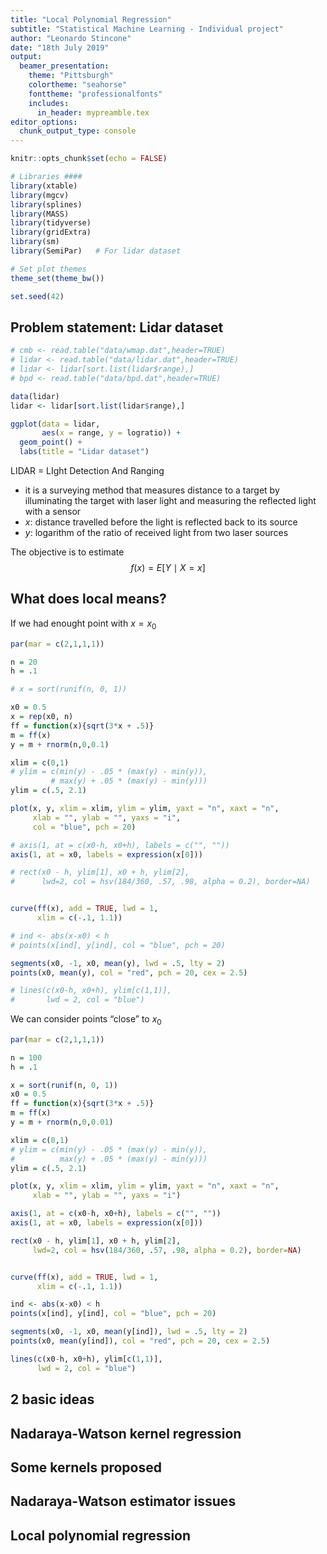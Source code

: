 ```yaml
---
title: "Local Polynomial Regression"
subtitle: "Statistical Machine Learning - Individual project"
author: "Leonardo Stincone"
date: "18th July 2019"
output:
  beamer_presentation:
    theme: "Pittsburgh"
    colortheme: "seahorse"
    fonttheme: "professionalfonts"
    includes:
      in_header: mypreamble.tex
editor_options: 
  chunk_output_type: console
---
```



```r
knitr::opts_chunk$set(echo = FALSE)
```

```r
# Libraries ####
library(xtable)
library(mgcv)
library(splines)
library(MASS)
library(tidyverse)
library(gridExtra)
library(sm)
library(SemiPar)   # For lidar dataset

# Set plot themes
theme_set(theme_bw())

set.seed(42)
```


## Problem statement: Lidar dataset

```r
# cmb <- read.table("data/wmap.dat",header=TRUE)
# lidar <- read.table("data/lidar.dat",header=TRUE)
# lidar <- lidar[sort.list(lidar$range),]
# bpd <- read.table("data/bpd.dat",header=TRUE)

data(lidar)
lidar <- lidar[sort.list(lidar$range),]
```


\begincols
\begincol{.42\textwidth}
```r
ggplot(data = lidar,
       aes(x = range, y = logratio)) +
  geom_point() +
  labs(title = "Lidar dataset")
```
\endcol
\begincol{.58\textwidth}

LIDAR = LIght Detection And Ranging

* it is a surveying method that measures distance to a target by illuminating the target with laser light and measuring the reflected light with a sensor
* $x$: distance travelled before the light is reflected back to its source
* $y$: logarithm of the ratio of received light from two laser sources

\endcol
\endcols

The objective is to estimate
$$
f(x) = E \left[ Y \mid X=x \right]
$$



## What does local means?

\begincols
\begincol{.52\textwidth}

\small If we had enought point with $x=x_0$

```r
par(mar = c(2,1,1,1))

n = 20
h = .1

# x = sort(runif(n, 0, 1))

x0 = 0.5
x = rep(x0, n)
ff = function(x){sqrt(3*x + .5)}
m = ff(x)
y = m + rnorm(n,0,0.1)

xlim = c(0,1)
# ylim = c(min(y) - .05 * (max(y) - min(y)),
         # max(y) + .05 * (max(y) - min(y)))
ylim = c(.5, 2.1)

plot(x, y, xlim = xlim, ylim = ylim, yaxt = "n", xaxt = "n",
     xlab = "", ylab = "", yaxs = "i",
     col = "blue", pch = 20)

# axis(1, at = c(x0-h, x0+h), labels = c("", ""))
axis(1, at = x0, labels = expression(x[0]))

# rect(x0 - h, ylim[1], x0 + h, ylim[2],
#      lwd=2, col = hsv(184/360, .57, .98, alpha = 0.2), border=NA)


curve(ff(x), add = TRUE, lwd = 1,
      xlim = c(-.1, 1.1))

# ind <- abs(x-x0) < h
# points(x[ind], y[ind], col = "blue", pch = 20)

segments(x0, -1, x0, mean(y), lwd = .5, lty = 2)
points(x0, mean(y), col = "red", pch = 20, cex = 2.5)

# lines(c(x0-h, x0+h), ylim[c(1,1)],
#       lwd = 2, col = "blue")
```
\endcol
\begincol{.52\textwidth}

<!-- \uncover<2->{ -->
\small We can consider points "close" to $x_0$

```r

par(mar = c(2,1,1,1))

n = 100
h = .1

x = sort(runif(n, 0, 1))
x0 = 0.5
ff = function(x){sqrt(3*x + .5)}
m = ff(x)
y = m + rnorm(n,0,0.01)

xlim = c(0,1)
# ylim = c(min(y) - .05 * (max(y) - min(y)),
#          max(y) + .05 * (max(y) - min(y)))
ylim = c(.5, 2.1)

plot(x, y, xlim = xlim, ylim = ylim, yaxt = "n", xaxt = "n",
     xlab = "", ylab = "", yaxs = "i")

axis(1, at = c(x0-h, x0+h), labels = c("", ""))
axis(1, at = x0, labels = expression(x[0]))

rect(x0 - h, ylim[1], x0 + h, ylim[2],
     lwd=2, col = hsv(184/360, .57, .98, alpha = 0.2), border=NA)


curve(ff(x), add = TRUE, lwd = 1,
      xlim = c(-.1, 1.1))

ind <- abs(x-x0) < h
points(x[ind], y[ind], col = "blue", pch = 20)

segments(x0, -1, x0, mean(y[ind]), lwd = .5, lty = 2)
points(x0, mean(y[ind]), col = "red", pch = 20, cex = 2.5)

lines(c(x0-h, x0+h), ylim[c(1,1)],
      lwd = 2, col = "blue")
```
<!-- } -->
\endcol
\endcols






## 2 basic ideas


## Nadaraya-Watson kernel regression


## Some kernels proposed



## Nadaraya-Watson estimator issues



## Local polynomial regression


































